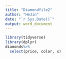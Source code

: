```yaml
---
title: "Diamondfile2"
author: "HeJin"
date: "`r Sys.Date()`"
output: word_document
---
```


```r
library(tidyverse)
library(dplyr)
diamonds%>%
  select(price, color, x)
```